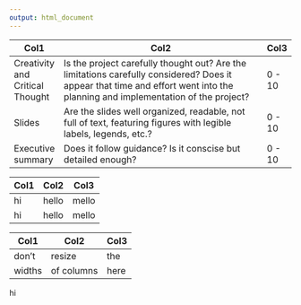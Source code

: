 ```yaml
---
output: html_document
---
```


| Col1                            | Col2                                                                                                                                                                          | Col3   |
|---------------------------------|-------------------------------------------------------------------------------------------------------------------------------------------------------------------------------|--------|
| Creativity and Critical Thought | Is the project carefully thought out? Are the limitations carefully considered? Does it appear that time and effort went into the planning and implementation of the project? | 0 - 10 |
| Slides                          | Are the slides well organized, readable, not full of text, featuring figures with legible labels, legends, etc.?                                                              | 0 - 10 |
| Executive summary               | Does it follow guidance? Is it conscise but detailed enough?                                                                                                                  | 0 - 10 |

| Col1 | Col2  | Col3  |
|------|-------|-------|
| hi   | hello | mello |
| hi   | hello | mello |

| Col1   | Col2       | Col3 |
|--------|------------|------|
| don't  | resize     | the  |
| widths | of columns | here |

hi
